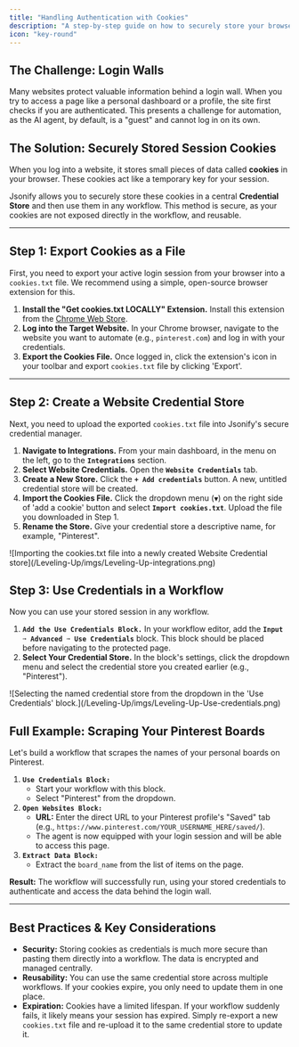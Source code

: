 ```yaml
---
title: "Handling Authentication with Cookies"
description: "A step-by-step guide on how to securely store your browser cookies and use them to automate websites that require a login."
icon: "key-round"
---
```


## The Challenge: Login Walls

Many websites protect valuable information behind a login wall. When you try to access a page like a personal dashboard or a profile, the site first checks if you are authenticated. This presents a challenge for automation, as the AI agent, by default, is a "guest" and cannot log in on its own.

## The Solution: Securely Stored Session Cookies

When you log into a website, it stores small pieces of data called **cookies** in your browser. These cookies act like a temporary key for your session.

Jsonify allows you to securely store these cookies in a central **Credential Store** and then use them in any workflow. This method is secure, as your cookies are not exposed directly in the workflow, and reusable.

---

## Step 1: Export Cookies as a File

First, you need to export your active login session from your browser into a `cookies.txt` file. We recommend using a simple, open-source browser extension for this.

1. **Install the "Get cookies.txt LOCALLY" Extension.** Install this extension from the [Chrome Web Store](https://chromewebstore.google.com/detail/get-cookiestxt-locally/cclelndahbckbenkjhflpdbgdldlbecc?hl=en).
2. **Log into the Target Website.** In your Chrome browser, navigate to the website you want to automate (e.g., `pinterest.com`) and log in with your credentials.
3. **Export the Cookies File.** Once logged in, click the extension's icon in your toolbar and export `cookies.txt` file by clicking 'Export'.

---

## Step 2: Create a Website Credential Store

Next, you need to upload the exported `cookies.txt` file into Jsonify's secure credential manager.

1. **Navigate to Integrations.** From your main dashboard, in the menu on the left, go to the **`Integrations`** section.
2. **Select Website Credentials.** Open the **`Website Credentials`** tab.
3. **Create a New Store.** Click the **`+ Add credentials`** button. A new, untitled credential store will be created.
4. **Import the Cookies File.** Click the dropdown menu (`▼`) on the right side of 'add a cookie' button and select **`Import cookies.txt`**. Upload the file you downloaded in Step 1.
5. **Rename the Store.** Give your credential store a descriptive name, for example, "Pinterest".

<Frame caption="Importing the cookies.txt file into a newly created Website Credential store.">
  ![Importing the cookies.txt file into a newly created Website Credential store](/Leveling-Up/imgs/Leveling-Up-integrations.png)
</Frame>

## Step 3: Use Credentials in a Workflow

Now you can use your stored session in any workflow.

1. **`Add the Use Credentials Block.`** In your workflow editor, add the **`Input ➙ Advanced ➙ Use Credentials`** block. This block should be placed before navigating to the protected page.
2. **Select Your Credential Store.** In the block's settings, click the dropdown menu and select the credential store you created earlier (e.g., "Pinterest").

<Frame caption="Selecting the named credential store from the dropdown in the 'Use Credentials' block.">
  ![Selecting the named credential store from the dropdown in the 'Use Credentials' block.](/Leveling-Up/imgs/Leveling-Up-Use-credentials.png)
</Frame>

## Full Example: Scraping Your Pinterest Boards

Let's build a workflow that scrapes the names of your personal boards on Pinterest.

1. **`Use Credentials Block:`**
   - Start your workflow with this block.
   - Select "Pinterest" from the dropdown.
2. **`Open Websites Block:`**
   - **URL:** Enter the direct URL to your Pinterest profile's "Saved" tab (e.g., `https://www.pinterest.com/YOUR_USERNAME_HERE/saved/`).
   - The agent is now equipped with your login session and will be able to access this page.
3. **`Extract Data Block:`**
   - Extract the `board_name` from the list of items on the page.

**Result:** The workflow will successfully run, using your stored credentials to authenticate and access the data behind the login wall.

---

## Best Practices & Key Considerations

- **Security:** Storing cookies as credentials is much more secure than pasting them directly into a workflow. The data is encrypted and managed centrally.
- **Reusability:** You can use the same credential store across multiple workflows. If your cookies expire, you only need to update them in one place.
- **Expiration:** Cookies have a limited lifespan. If your workflow suddenly fails, it likely means your session has expired. Simply re-export a new `cookies.txt` file and re-upload it to the same credential store to update it.